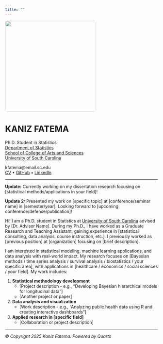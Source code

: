 ```yaml
---
title: ""
---
```


::: {layout="[35,65]"}
![](images/kaniz_profile.jpg){fig-alt="Kaniz Fatema" width=300px style="border-radius: 8px;"}

<div>

# **KANIZ** FATEMA

Ph.D. Student in Statistics  
[Department of Statistics](https://sc.edu/study/colleges_schools/artsandsciences/statistics/)  
[School of College of Arts and Sciences](https://sc.edu/study/colleges_schools/artsandsciences/)  
[University of South Carolina](https://www.sc.edu/)

kfatema@email.sc.edu  
[CV](files/kaniz_resume.pdf) • [GitHub](https://github.com/Kaniz461/kfatemaa) • [LinkedIn](https://www.linkedin.com/in/kaniz-fatema-229186228/)

</div>
:::

---

**Update:** Currently working on my dissertation research focusing on [statistical methods/applications in your field]!

**Update 2:** Presented my work on [specific topic] at [conference/seminar name] in [semester/year]. Looking forward to [upcoming conference/defense/publication]!

Hi! I am a Ph.D. student in Statistics at [University of South Carolina](https://www.sc.edu/) advised by [Dr. Advisor Name]. During my Ph.D., I have worked as a Graduate Research and Teaching Assistant, gaining experience in [statistical consulting, data analysis, course instruction, etc.]. I previously worked as [previous position] at [organization] focusing on [brief description].

I am interested in statistical modeling, machine learning applications, and data analysis with real-world impact. My research focuses on [Bayesian methods / time series analysis / survival analysis / biostatistics / your specific area], with applications in [healthcare / economics / social sciences / your field]. My work includes:

1. **Statistical methodology development**
   - [Project description - e.g., "Developing Bayesian hierarchical models for longitudinal data"]
   - [Another project or paper]

2. **Data analysis and visualization**
   - [Work description - e.g., "Analyzing public health data using R and creating interactive dashboards"]

3. **Applied research in [specific field]**
   - [Collaboration or project description]

---

*© Copyright 2025 Kaniz Fatema. Powered by Quarto*